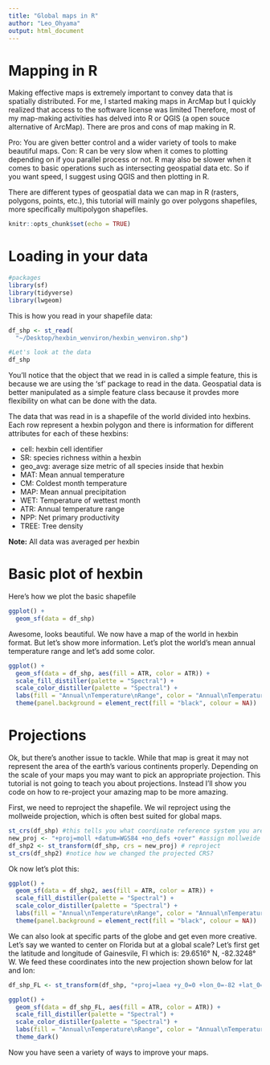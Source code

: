```yaml
---
title: "Global maps in R"
author: "Leo_Ohyama"
output: html_document
---
```


# Mapping in R

Making effective maps is extremely important to convey data that is spatially distributed. For me, I started making maps in ArcMap but I quickly realized that access to the software license was limited Therefore, most of my map-making activities has delved into R or QGIS (a open souce alternative of ArcMap). There are pros and cons of map making in R. 

Pro: You are given better control and a wider variety of tools to make beautiful maps. 
Con: R can be very slow when it comes to plotting depending on if you parallel process or not. R may also be slower when it comes to basic operations such as intersecting geospatial data etc. So if you want speed, I suggest using QGIS and then plotting in R.

There are different types of geospatial data we can map in R (rasters, polygons, points, etc.), this tutorial will mainly go over polygons shapefiles, more specifically multipolygon shapefiles.



```r
knitr::opts_chunk$set(echo = TRUE)
```

# Loading in your data

```r
#packages
library(sf)
library(tidyverse)
library(lwgeom) 
```

This is how you read in your shapefile data:

```r
df_shp <- st_read(
  "~/Desktop/hexbin_wenviron/hexbin_wenviron.shp")

#Let's look at the data
df_shp
```

You'll notice that the object that we read in is called a simple feature, this is because we are using the 'sf' package to read in the data. Geospatial data is better manipulated as a simple feature class because it provdes more flexibility on what can be done with the data.

The data that was read in is a shapefile of the world divided into hexbins. Each row represent a hexbin polygon and there is information for different attributes for each of these hexbins:

* cell: hexbin cell identifier
* SR: species richness within a hexbin
* geo_avg: average size metric of all species inside that hexbin
* MAT: Mean annual temperature
* CM: Coldest month temperature
* MAP: Mean annual precipitation
* WET: Temperature of wettest month
* ATR: Annual temperature range 
* NPP: Net primary productivity
* TREE: Tree density

**Note:** All data was averaged per hexbin

# Basic plot of hexbin

Here's how we plot the basic shapefile
```r
ggplot() +
  geom_sf(data = df_shp)
```

Awesome, looks beautiful. We now have a map of the world in hexbin format. But let's show more information. Let's plot the world's mean annual temperature range and let's add some color.
```r
ggplot() +
  geom_sf(data = df_shp, aes(fill = ATR, color = ATR)) +
  scale_fill_distiller(palette = "Spectral") +
  scale_color_distiller(palette = "Spectral") +
  labs(fill = "Annual\nTemperature\nRange", color = "Annual\nTemperature\nRange") +
  theme(panel.background = element_rect(fill = "black", colour = NA))
```

# Projections
Ok, but there's another issue to tackle. While that map is great it may not represent the area of the earth's various continents properly. Depending on the scale of your maps you may want to pick an appropriate projection. This tutorial is not going to teach you about projections. Instead I'll show you code on how to re-project your amazing map to be more amazing.

First, we need to reproject the shapefile. We wil reproject using the mollweide projection, which is often best suited for global maps. 

```r
st_crs(df_shp) #this tells you what coordinate reference system you are in
new_proj <- "+proj=moll +datum=WGS84 +no_defs +over" #assign mollweide projection 
df_shp2 <- st_transform(df_shp, crs = new_proj) # reproject 
st_crs(df_shp2) #notice how we changed the projected CRS?
```

Ok now let's plot this:
```r
ggplot() +
  geom_sf(data = df_shp2, aes(fill = ATR, color = ATR)) +
  scale_fill_distiller(palette = "Spectral") +
  scale_color_distiller(palette = "Spectral") +
  labs(fill = "Annual\nTemperature\nRange", color = "Annual\nTemperature\nRange") +
  theme(panel.background = element_rect(fill = "black", colour = NA))
```

We can also look at specific parts of the globe and get even more creative. Let's say we wanted to center on Florida but at a global scale? Let's first get the latitude and longitude of Gainesvile, Fl which is:
29.6516° N, -82.3248° W.
We feed these coordinates into the new projection shown below for lat and lon:
```r
df_shp_FL <- st_transform(df_shp, "+proj=laea +y_0=0 +lon_0=-82 +lat_0=29 +ellps=WGS84 +no_defs")
```

```r
ggplot() +
  geom_sf(data = df_shp_FL, aes(fill = ATR, color = ATR)) +
  scale_fill_distiller(palette = "Spectral") +
  scale_color_distiller(palette = "Spectral") +
  labs(fill = "Annual\nTemperature\nRange", color = "Annual\nTemperature\nRange") +
  theme_dark()
```

Now you have seen a variety of ways to improve your maps. 
